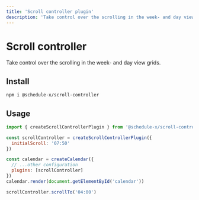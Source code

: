 ```yaml
---
title: 'Scroll controller plugin'
description: 'Take control over the scrolling in the week- and day view grids.'
---
```


# Scroll controller

Take control over the scrolling in the week- and day view grids.

## Install

```bash copy
npm i @schedule-x/scroll-controller
```

## Usage

```js
import { createScrollControllerPlugin } from '@schedule-x/scroll-controller'

const scrollController = createScrollControllerPlugin({
  initialScroll: '07:50'
})

const calendar = createCalendar({
  // ...other configuration
  plugins: [scrollController]
})
calendar.render(document.getElementById('calendar'))

scrollController.scrollTo('04:00')
```
